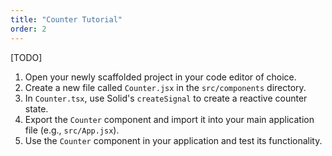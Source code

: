 ```yaml
---
title: "Counter Tutorial"
order: 2
---
```


[TODO]

1. Open your newly scaffolded project in your code editor of choice.
2. Create a new file called `Counter.jsx` in the `src/components` directory.
3. In `Counter.tsx`, use Solid's `createSignal` to create a reactive counter state.
4. Export the `Counter` component and import it into your main application file (e.g., `src/App.jsx`).
5. Use the `Counter` component in your application and test its functionality.